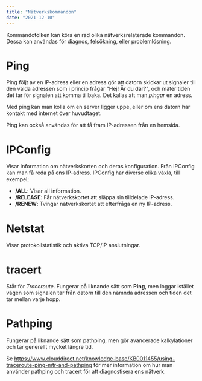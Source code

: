```yaml
---
title: "Nätverkskommandon"
date: "2021-12-10"
---
```


Kommandotolken kan köra en rad olika nätverksrelaterade kommandon. Dessa kan användas för diagnos, felsökning, eller problemlösning.

# Ping

Ping följt av en IP-adress eller en adress gör att datorn skickar ut signaler till den valda adressen som i princip frågar "Hej! Är du där?", och mäter tiden det tar för signalen att komma tillbaka. Det kallas att man _pingar_ en adress.

Med ping kan man kolla om en server ligger uppe, eller om ens datorn har kontakt med internet över huvudtaget.

Ping kan också användas för att få fram IP-adressen från en hemsida.

# IPConfig

Visar information om nätverkskorten och deras konfiguration. Från IPConfig kan man få reda på ens IP-adress. IPConfig har diverse olika växla, till exempel;

- **/ALL**: Visar all information.
- **/RELEASE**: Får nätverkskortet att släppa sin tilldelade IP-adress.
- **/RENEW**: Tvingar nätverkskortet att efterfråga en ny IP-adress.

# Netstat

Visar protokollstatistik och aktiva TCP/IP anslutningar.

# tracert

Står för _Traceroute_. Fungerar på liknande sätt som **Ping**, men loggar istället vägen som signalen tar från datorn till den nämnda adressen och tiden det tar mellan varje hopp.

# Pathping

Fungerar på liknande sätt som pathping, men gör avancerade kalkylationer och tar generellt mycket längre tid.

Se https://www.clouddirect.net/knowledge-base/KB0011455/using-traceroute-ping-mtr-and-pathping för mer information om hur man använder pathping och tracert för att diagnostisera ens nätverk.
